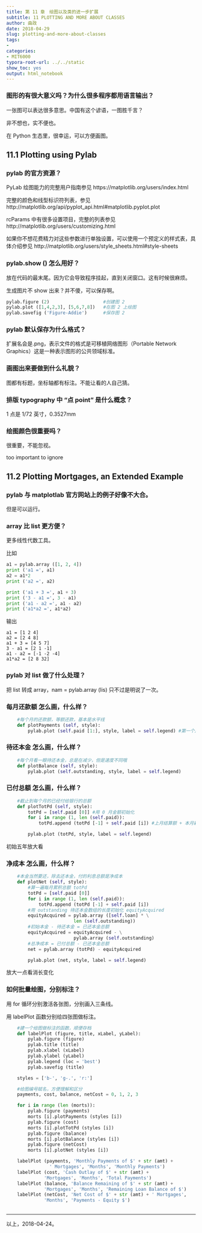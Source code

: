 ```yaml
---
title: 第 11 章　绘图以及类的进一步扩展
subtitle: 11 PLOTTING AND MORE ABOUT CLASSES
author: 曲政
date: 2018-04-29
slug: plotting-and-more-about-classes
tags:
- 
categories:
- MIT6000
typora-root-url: ../../static
show_toc: yes
output: html_notebook
---
```


### 图形的有很大意义吗？为什么很多程序都用语言输出？

一张图可以表达很多意思。中国有这个谚语，一图胜千言？

非不想也，实不便也。

在 Python 生态里，很幸运，可以方便画图。


## 11.1 Plotting using Pylab


### pylab 的官方资源？

PyLab 绘图能力的完整用户指南参见
https://matplotlib.org/users/index.html

完整的颜色和线型标识符列表，参见
http://matplotlib.org/api/pyplot_api.html#matplotlib.pyplot.plot

rcParams 中有很多设置项目，完整的列表参见
http://matplotlib.org/users/customizing.html

如果你不想花费精力对这些参数进行单独设置，可以使用一个预定义的样式表，具体介绍参见
http://matplotlib.org/users/style_sheets.html#style-sheets

### pylab.show () 怎么用好？

放在代码的最末尾。因为它会导致程序挂起，直到关闭窗口。这有时候很麻烦。

生成图片不 show 出来？并不傻，可以保存啊。

```python
pylab.figure (2)                    #创建图 2
pylab.plot ([1,4,2,3], [5,6,7,8])   #在图 2 上绘图
pylab.savefig ('Figure-Addie')      #保存图 2
```


### pylab 默认保存为什么格式？

扩展名会是.png，表示文件的格式是可移植网络图形（Portable Network Graphics）这是一种表示图形的公共领域标准。


### 画图出来要做到什么礼貌？

图都有标题，坐标轴都有标注。不能让看的人自己猜。


### 排版 typography 中 "点 point" 是什么概念？

1 点是 1/72 英寸，0.3527mm


### 绘图颜色很重要吗？

很重要，不能忽视。

too important to ignore


## 11.2 Plotting Mortgages, an Extended Example


### pylab 与 matplotlab 官方网站上的例子好像不大合。

但是可以运行。


### array 比 list 更方便？

更多线性代数工具。

比如
```python
a1 = pylab.array ([1, 2, 4])
print ('a1 =', a1)
a2 = a1*2
print ('a2 =', a2)

print ('a1 + 3 =', a1 + 3)
print ('3 - a1 =', 3 - a1)
print ('a1 - a2 =', a1 - a2)
print ('a1*a2 =', a1*a2)
```

输出

```commandline
a1 = [1 2 4]
a2 = [2 4 8]
a1 + 3 = [4 5 7]
3 - a1 = [2 1 -1]
a1 - a2 = [-1 -2 -4]
a1*a2 = [2 8 32]
```

### pylab 对 list 做了什么处理？

把 list 转成 array，nam = pylab.array (lis) 只不过是明说了一次。


### 每月还款额 怎么画，什么样？

```python
    #每个月的还款额，等额还款，基本是水平线
    def plotPayments (self, style):
        pylab.plot (self.paid [1:], style, label = self.legend) #第一个月是 0，不必画出来，y 轴不从 0 开始。
```

### 待还本金 怎么画，什么样？

```python
    #每个月看一眼待还本金，总是在减少，但是速度不同哦
    def plotBalance (self, style):
        pylab.plot (self.outstanding, style, label = self.legend)
```

### 已付总额 怎么画，什么样？

```python
    #截止到每个月的已经付给银行的总额
    def plotTotPd (self, style):
        totPd = [self.paid [0]] #用 0 月金额初始化
        for i in range (1, len (self.paid)):
            totPd.append (totPd [-1] + self.paid [i]) #上月结算额 + 本月新增额 = 本月结算额

        pylab.plot (totPd, style, label = self.legend)
```

初始五年放大看


### 净成本 怎么画，什么样？

```python
    #本金当然要还，除去还本金，付的利息总额是净成本
    def plotNet (self, style):
        #算一遍每月累积总额 totPd
        totPd = [self.paid [0]]
        for i in range (1, len (self.paid)):
            totPd.append (totPd [-1] + self.paid [i])
        #用 outstanding 待还本金数组的长度初始化 equityAcquired
        equityAcquired = pylab.array ([self.loan] * \
                         len (self.outstanding))
        #初始本金 - 待还本金 = 已还本金总额
        equityAcquired = equityAcquired - \
                         pylab.array (self.outstanding)
        #总净成本 = 已付总额 - 已还本金总额
        net = pylab.array (totPd) - equityAcquired

        pylab.plot (net, style, label = self.legend)
```


放大一点看消长变化


### 如何批量绘图，分别标注？

用 for 循环分别激活各张图，分别画入三条线。

用 labelPlot 函数分别给四张图做标注。

```python
    #建一个给图做标注的函数，顺便存档
    def labelPlot (figure, title, xLabel, yLabel):
        pylab.figure (figure)
        pylab.title (title)
        pylab.xlabel (xLabel)
        pylab.ylabel (yLabel)
        pylab.legend (loc = 'best')
        pylab.savefig (title)

    styles = ['b-', 'g-.', 'r:']

    #给图编号赋名，方便理解和区分
    payments, cost, balance, netCost = 0, 1, 2, 3

    for i in range (len (morts)):
        pylab.figure (payments)
        morts [i].plotPayments (styles [i])
        pylab.figure (cost)
        morts [i].plotTotPd (styles [i])
        pylab.figure (balance)
        morts [i].plotBalance (styles [i])
        pylab.figure (netCost)
        morts [i].plotNet (styles [i])

    labelPlot (payments, 'Monthly Payments of $' + str (amt) +
                ' Mortgages', 'Months', 'Monthly Payments')
    labelPlot (cost, 'Cash Outlay of $' + str (amt) +
              'Mortgages', 'Months', 'Total Payments')
    labelPlot (balance, 'Balance Remaining of $' + str (amt) +
              'Mortgages', 'Months', 'Remaining Loan Balance of $')
    labelPlot (netCost, 'Net Cost of $' + str (amt) + ' Mortgages',
              'Months', 'Payments - Equity $')
 
```

---
以上，2018-04-24。
